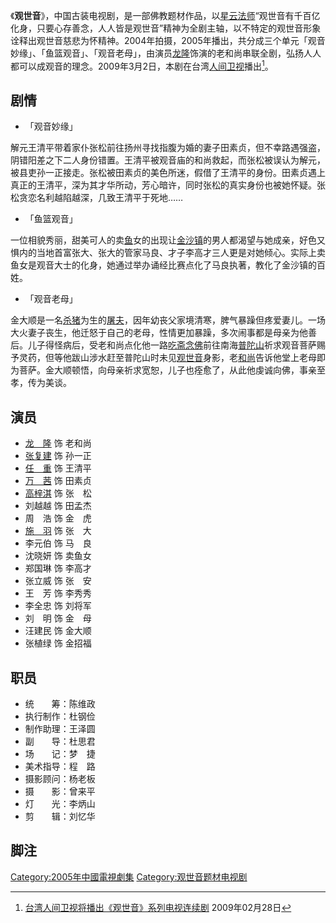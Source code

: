{{otheruses|subject=电视剧《观世音》|other='''观世音'''的其他含义|观世音 (消歧义)}}
{{电视节目信息框
| 名稱 =观世音
| 原名 = 
| 圖片 = 
| 圖說 = 
| 分類 = 古装、神话
| 原創者 =
| 編劇 = 王昭华、谢碧娥
| 導演 = 谢准良、曲全立、陈启峻
| 演出 = 
| 配音 = 
| 旁白 = 
| 主題曲 =
| 片尾曲 =
| 作曲 = 
| 國家 = {{中國大陸}}
| 語言 = [[普通话|普通话]]
| 季數 = 
| 集數 = 26
| 每集列表 = 
| 製片人 = 赵大深、明亮
| 執行製片 = 
| 制作公司 =
| 拍攝地 = 
| 攝像 = 
| 每集長 = 
| 頻道 =
| 電視網 =
| 播出國家 = {{CHN}}
| 視頻制式 =
| 音頻制式 = 
| 開始 =2005年
| 結束 =
| 先於 =
| 後於 = 
| 相關劇集 = 
| 官方網站 =
}}
《'''观世音'''》，中国古装电视剧，是一部佛教题材作品，以[[星云法师|星云法师]]“观世音有千百亿化身，只要心存善念，人人皆是观世音”精神为全剧主轴，以不特定的观世音形象诠释出观世音慈悲为怀精神。2004年拍摄，2005年播出，共分成三个单元「观音妙缘」、「鱼篮观音」、「观音老母」，由演员[[龙隆|龙隆]]饰演的老和尚串联全剧，弘扬人人都可以成观音的理念。2009年3月2日，本剧在台湾[[人间卫视|人间卫视]]播出<ref>[http://www.fjnet.com/shxx/shxxnr/200902/t20090228_110634.htm 台湾人间卫视将播出《观世音》系列电视连续剧] {{Wayback|url=http://www.fjnet.com/shxx/shxxnr/200902/t20090228_110634.htm |date=20201011085449 }}2009年02月28日</ref>。

== 剧情 ==
* 「观音妙缘」
解元王清平带着家仆张松前往扬州寻找指腹为婚的妻子田素贞，但不幸路遇强盗，阴错阳差之下二人身份错置。王清平被观音庙的和尚救起，而张松被误认为解元，被县吏孙一正接走。张松被田素贞的美色所迷，假借了王清平的身份。田素贞遇上真正的王清平，深为其才华所动，芳心暗许，同时张松的真实身份也被她怀疑。张松贪恋名利越陷越深，几致王清平于死地……
* 「鱼篮观音」
一位相貌秀丽，甜美可人的卖[[鱼|鱼]]女的出现让[[金沙镇|金沙镇]]的男人都渴望与她成亲，好色又惧内的当地首富张大、张大的管家马良、才子李高才三人更是对她倾心。实际上卖鱼女是观音大士的化身，她通过举办诵经比赛点化了马良执著，教化了金沙镇的百姓。
* 「观音老母」
金大顺是一名[[杀猪|杀猪]]为生的[[屠夫|屠夫]]，因年幼丧父家境清寒，脾气暴躁但疼爱妻儿。一场大火妻子丧生，他迁怒于自己的老母，性情更加暴躁，多次闹事都是母亲为他善后。儿子得怪病后，受老和尚点化他一路[[吃斋|吃斋]][[念佛|念佛]]前往南海[[普陀山|普陀山]]祈求观音菩萨赐予灵药，但等他跋山涉水赶至普陀山时未见[[观世音|观世音]]身影，老[[和尚|和尚]]告诉他堂上老母即为菩萨。金大顺顿悟，向母亲祈求宽恕，儿子也痊愈了，从此他虔诚向佛，事亲至孝，传为美谈。

== 演员 ==
* [[龙隆|龙　隆]] 饰 老和尚
* [[张复建|张复建]] 饰 孙一正
* [[任重|任　重]] 饰 王清平
* [[万茜|万　茜]] 饰 田素贞
* [[高梓淇|高梓淇]] 饰 张　松
* 刘越越 饰 田孟杰
* 周　浩 饰 金　虎
* [[施羽|施　羽]] 饰 张　大
* 李元伯 饰 马　良
* 沈晓妍 饰 卖鱼女
* 郑国琳 饰 李高才
* 张立威 饰 张　安
* 王　芳 饰 李秀秀
* 李全忠 饰 刘将军
* 刘　明 饰 金　母
* 汪建民 饰 金大顺
* 张植绿 饰 金招福

== 职员 ==
* 统　　筹：陈维政
* 执行制作：杜钢俭
* 制作助理：王泽圆
* 副　　导：杜思君
* 场　　记：梦　捷
* 美术指导：程　路
* 摄影顾问：杨老板
* 摄　　影：曾来平
* 灯　　光：李炳山
* 剪　　辑：刘忆华

== 脚注 ==
{{reflist}}

{{2005年中國大陸古裝/民初電視劇}}
{{DEFAULTSORT:G观}}
[[Category:2005年中國電視劇集|Category:2005年中國電視劇集]]
[[Category:观世音题材电视剧|Category:观世音题材电视剧]]